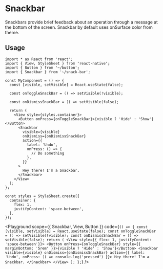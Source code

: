 

# Snackbar

Snackbars provide brief feedback about an operation through a message at the bottom of the screen. Snackbar by default uses onSurface color from theme.

## Usage

```tsx
import * as React from 'react';
import { View, StyleSheet } from 'react-native';
import { Button } from '~/button';
import { Snackbar } from '~/snack-bar';

const MyComponent = () => {
  const [visible, setVisible] = React.useState(false);

  const onToggleSnackBar = () => setVisible(!visible);

  const onDismissSnackBar = () => setVisible(false);

  return (
    <View style={styles.container}>
      <Button onPress={onToggleSnackBar}>{visible ? 'Hide' : 'Show'}</Button>
      <Snackbar
        visible={visible}
        onDismiss={onDismissSnackBar}
        action={{
          label: 'Undo',
          onPress: () => {
            // Do something
          },
        }}
      >
        Hey there! I'm a Snackbar.
      </Snackbar>
    </View>
  );
};

const styles = StyleSheet.create({
  container: {
    flex: 1,
    justifyContent: 'space-between',
  },
});
```

<Playground
  scope={{ Snackbar, View, Button }}
  code={`
() => {
  const [visible, setVisible] = React.useState(false);
  const onToggleSnackBar = () => setVisible(!visible);
  const onDismissSnackBar = () => setVisible(false);
  return (
    <View style={{ flex: 1, justifyContent: 'space-between'}}>
      <Button onPress={onToggleSnackBar} style={{ marginBottom: '5rem' }}>{visible ? 'Hide' : 'Show'}</Button>
      <Snackbar
        visible={visible}
        onDismiss={onDismissSnackBar}
        action={{ label: 'Undo', onPress: () => console.log('pressed') }}>
        Hey there! I'm a Snackbar.
      </Snackbar>
    </View>
  );
};
`}
/>
